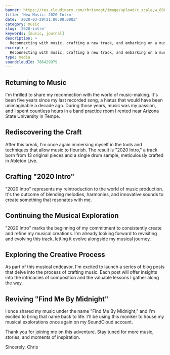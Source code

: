```yaml
---
banner: https://res.cloudinary.com/chrisvogt/image/upload/c_scale,w_800/v1585544393/chrisvogt-me/thumbnails/Screen_Shot_2020-03-29_at_9.59.43_PM.png
title: 'New Music: 2020 Intro'
date: '2020-03-29T21:00:00.000Z'
category: music
slug: '2020-intro'
keywords: [music, journal]
description: >
  Reconnecting with music, crafting a new track, and embarking on a musical exploration. Follow my journey as I share insights and revive my musical persona.
excerpt: >
  Reconnecting with music, crafting a new track, and embarking on a musical exploration. Follow my journey as I share insights and revive my musical persona.
type: media
soundcloudId: 786429979
---
```


## Returning to Music

I'm thrilled to share my reconnection with the world of music-making. It's been five years since my last recorded song, a hiatus that would have been unimaginable a decade ago. During those years, music was my passion, and I spent countless hours in a band practice room I rented near Arizona State University in Tempe.

## Rediscovering the Craft

After this break, I'm once again immersing myself in the tools and techniques that allow music to flourish. The result is "2020 Intro," a track born from 13 original pieces and a single drum sample, meticulously crafted in Ableton Live.

## Crafting "2020 Intro"

"2020 Intro" represents my reintroduction to the world of music production. It's the outcome of blending melodies, harmonies, and innovative sounds to create something that resonates with me.

## Continuing the Musical Exploration

"2020 Intro" marks the beginning of my commitment to consistently create and refine my musical creations. I'm already looking forward to revisiting and evolving this track, letting it evolve alongside my musical journey.

## Exploring the Creative Process

As part of this musical endeavor, I'm excited to launch a series of blog posts that delve into the process of crafting music. Each post will offer insights into the intricacies of composition and the valuable lessons I gather along the way.

## Reviving "Find Me By Midnight"

I once shared my music under the name "Find Me By Midnight," and I'm excited to bring that name back to life. I'll be using this moniker to house my musical explorations once again on my SoundCloud account.

Thank you for joining me on this adventure. Stay tuned for more music, stories, and moments of inspiration.

Sincerely,
Chris
